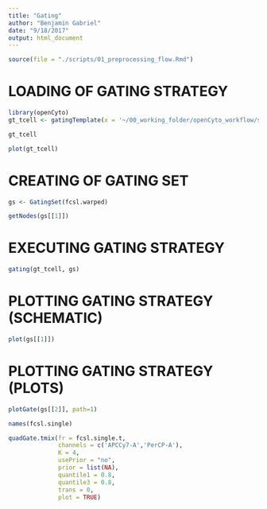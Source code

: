 ```yaml
---
title: "Gating"
author: "Benjamin Gabriel"
date: "9/18/2017"
output: html_document
---
```


```r
source(file = "./scripts/01_preprocessing_flow.Rmd")
```

# LOADING OF GATING STRATEGY

```r
library(openCyto)
gt_tcell <- gatingTemplate(x = '~/00_working_folder/openCyto_workflow/scripts/auto_gate_template_4.txt')

gt_tcell

plot(gt_tcell)
```

# CREATING OF GATING SET

```r
gs <- GatingSet(fcsl.warped)

getNodes(gs[[1]])
```

# EXECUTING GATING STRATEGY

```r
gating(gt_tcell, gs)
```

# PLOTTING GATING STRATEGY (SCHEMATIC)

```r
plot(gs[[1]])
```

# PLOTTING GATING STRATEGY (PLOTS)

```r
plotGate(gs[[2]], path=1)
```

```r
names(fcsl.single)

quadGate.tmix(fr = fcsl.single.t,
              channels = c('APCCy7-A','PerCP-A'),
              K = 4,
              usePrior = "no",
              prior = list(NA),
              quantile1 = 0.8,
              quantile3 = 0.8,
              trans = 0,
              plot = TRUE)
```

